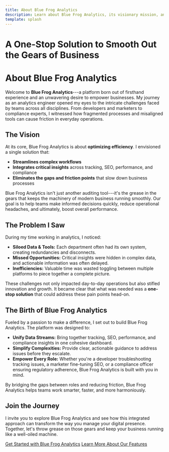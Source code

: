 ```yaml
---
title: About Blue Frog Analytics
description: Learn about Blue Frog Analytics, its visionary mission, and the personal journey that sparked its creation.
template: splash
---
```


<div class="carbon-hero">
  <h1>A One-Stop Solution to Smooth Out the Gears of Business</h1>
</div>
<div class="carbon-container">

About Blue Frog Analytics
===============

Welcome to **Blue Frog Analytics**---a platform born out of firsthand experience and an unwavering desire to empower businesses. My journey as an analytics engineer opened my eyes to the intricate challenges faced by teams across all disciplines. From developers and marketers to compliance experts, I witnessed how fragmented processes and misaligned tools can cause friction in everyday operations.

The Vision
----------

At its core, Blue Frog Analytics is about **optimizing efficiency**. I envisioned a single solution that:

-   **Streamlines complex workflows**
-   **Integrates critical insights** across tracking, SEO, performance, and compliance
-   **Eliminates the gaps and friction points** that slow down business processes

Blue Frog Analytics isn't just another auditing tool---it's the grease in the gears that keeps the machinery of modern business running smoothly. Our goal is to help teams make informed decisions quickly, reduce operational headaches, and ultimately, boost overall performance.

The Problem I Saw
-----------------

During my time working in analytics, I noticed:

-   **Siloed Data & Tools:** Each department often had its own system, creating redundancies and disconnects.
-   **Missed Opportunities:** Critical insights were hidden in complex data, and actionable information was often delayed.
-   **Inefficiencies:** Valuable time was wasted toggling between multiple platforms to piece together a complete picture.

These challenges not only impacted day-to-day operations but also stifled innovation and growth. It became clear that what was needed was a **one-stop solution** that could address these pain points head-on.

The Birth of Blue Frog Analytics
----------------------

Fueled by a passion to make a difference, I set out to build Blue Frog Analytics. The platform was designed to:

-   **Unify Data Streams:** Bring together tracking, SEO, performance, and compliance insights in one cohesive dashboard.
-   **Simplify Complexities:** Provide clear, actionable guidance to address issues before they escalate.
-   **Empower Every Role:** Whether you're a developer troubleshooting tracking issues, a marketer fine-tuning SEO, or a compliance officer ensuring regulatory adherence, Blue Frog Analytics is built with you in mind.

By bridging the gaps between roles and reducing friction, Blue Frog Analytics helps teams work smarter, faster, and more harmoniously.

Join the Journey
----------------

I invite you to explore Blue Frog Analytics and see how this integrated approach can transform the way you manage your digital presence. Together, let's throw grease on those gears and keep your business running like a well-oiled machine.

<a href="/introduction/how-blue-frog-analytics-works" class="bx--btn bx--btn--primary">Get Started with Blue Frog Analytics</a>
<a href="/introduction/use-cases" class="bx--btn bx--btn--secondary">Learn More About Our Features</a>

</div>
